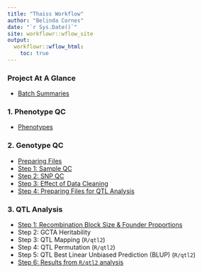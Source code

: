 ```yaml
---
title: "Thaiss Workflow"
author: "Belinda Cornes"
date: "`r Sys.Date()`"
site: workflowr::wflow_site
output:
  workflowr::wflow_html:
    toc: true
---
```


### Project At A Glance
* [Batch Summaries](summary.html)

### 1. Phenotype QC
* [Phenotypes](phenotypes.html)

### 2. Genotype QC
* [Preparing Files](2.1_preparing_files.html)
* [Step 1: Sample QC](2.2_sample_bqc.html)
* [Step 2: SNP QC](2.3_snp_qc.html)
* [Step 3: Effect of Data Cleaning](2.4_afterqc.html)
* [Step 4: Preparing Files for QTL Analysis](2.5_preparing_files_qtl2.html)

### 3. QTL Analysis
* [Step 1: Recombination Block Size & Founder Proportions](3.1_recomb_size_founder_prop.html)
* Step 2: GCTA Heritability
* Step 3: QTL Mapping (`R/qtl2`)
* Step 4: QTL Permutation (`R/qtl2`)
* Step 5: QTL Best Linear Unbiased Prediction (BLUP) (`R/qtl2`)
* [Step 6: Results from `R/qtl2` analysis](3.6_plot_qtl_mapping.html)
